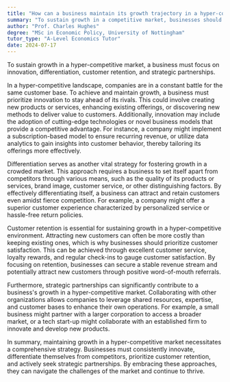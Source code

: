 ```yaml
---
title: "How can a business maintain its growth trajectory in a hyper-competitive market?"
summary: "To sustain growth in a competitive market, businesses should focus on innovation, differentiation, customer retention, and forming strategic partnerships."
author: "Prof. Charles Hughes"
degree: "MSc in Economic Policy, University of Nottingham"
tutor_type: "A-Level Economics Tutor"
date: 2024-07-17
---
```


To sustain growth in a hyper-competitive market, a business must focus on innovation, differentiation, customer retention, and strategic partnerships.

In a hyper-competitive landscape, companies are in a constant battle for the same customer base. To achieve and maintain growth, a business must prioritize innovation to stay ahead of its rivals. This could involve creating new products or services, enhancing existing offerings, or discovering new methods to deliver value to customers. Additionally, innovation may include the adoption of cutting-edge technologies or novel business models that provide a competitive advantage. For instance, a company might implement a subscription-based model to ensure recurring revenue, or utilize data analytics to gain insights into customer behavior, thereby tailoring its offerings more effectively.

Differentiation serves as another vital strategy for fostering growth in a crowded market. This approach requires a business to set itself apart from competitors through various means, such as the quality of its products or services, brand image, customer service, or other distinguishing factors. By effectively differentiating itself, a business can attract and retain customers even amidst fierce competition. For example, a company might offer a superior customer experience characterized by personalized service or hassle-free return policies.

Customer retention is essential for sustaining growth in a hyper-competitive environment. Attracting new customers can often be more costly than keeping existing ones, which is why businesses should prioritize customer satisfaction. This can be achieved through excellent customer service, loyalty rewards, and regular check-ins to gauge customer satisfaction. By focusing on retention, businesses can secure a stable revenue stream and potentially attract new customers through positive word-of-mouth referrals.

Furthermore, strategic partnerships can significantly contribute to a business's growth in a hyper-competitive market. Collaborating with other organizations allows companies to leverage shared resources, expertise, and customer bases to enhance their own operations. For example, a small business might partner with a larger corporation to access a broader market, or a tech start-up might collaborate with an established firm to innovate and develop new products.

In summary, maintaining growth in a hyper-competitive market necessitates a comprehensive strategy. Businesses must consistently innovate, differentiate themselves from competitors, prioritize customer retention, and actively seek strategic partnerships. By embracing these approaches, they can navigate the challenges of the market and continue to thrive.
    